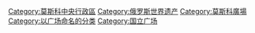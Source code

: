 {{commonscat|紅場}}

[[Category:莫斯科中央行政區|Category:莫斯科中央行政區]]
[[Category:俄罗斯世界遗产|Category:俄罗斯世界遗产]]
[[Category:莫斯科廣場|Category:莫斯科廣場]]
[[Category:以广场命名的分类|Category:以广场命名的分类]]
[[Category:国立广场|Category:国立广场]]